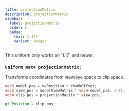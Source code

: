 ```yaml
---
title: projectionMatrix
description: projectionMatrix
sidebar:
  label: projectionMatrix
  order: 1
  badge:
    text: 1.17+
    variant: danger
---
```


<Aside type="danger">This uniform only works on `1.17` and newer.</Aside>

### `uniform mat4 projectionMatrix;`

Transforms coordinates from view/eye space to clip space.
```glsl
vec3 model_pos = vaPosition + chunkOffset;
vec4 view_pos = modelViewMatrix * vec4(model_pos, 1.0);
vec4 clip_pos = projectionMatrix * view_pos;

gl_Position = clip_pos;
```